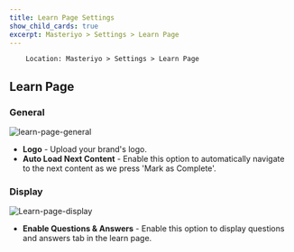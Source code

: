 ```yaml
---
title: Learn Page Settings
show_child_cards: true
excerpt: Masteriyo > Settings > Learn Page
---
```


        Location: Masteriyo > Settings > Learn Page

## Learn Page

### General

![learn-page-general](https://github.com/Masteriyo/masteriyo-docs/assets/75772539/eeabab19-c39a-4fe4-b8aa-25a6efeb7315)

- **Logo** - Upload your brand's logo. 
- **Auto Load Next Content** - Enable this option to automatically navigate to the next content as we press 'Mark as Complete'. 

### Display

![Learn-page-display](https://user-images.githubusercontent.com/75772539/228785862-d6e8a69a-653e-4e8a-beeb-3f5aacec4075.png)

- **Enable Questions & Answers** - Enable this option to display questions and answers tab in the learn page.

